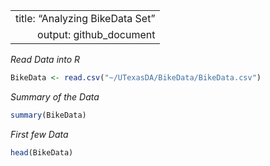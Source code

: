   ---  
    title: "Analyzing BikeData Set"  
    output: github_document
  ---  

*Read Data into R*

```r
BikeData <- read.csv("~/UTexasDA/BikeData/BikeData.csv")
```

*Summary of the Data*
```r
summary(BikeData)
```


*First few Data*
```r
head(BikeData)
```

